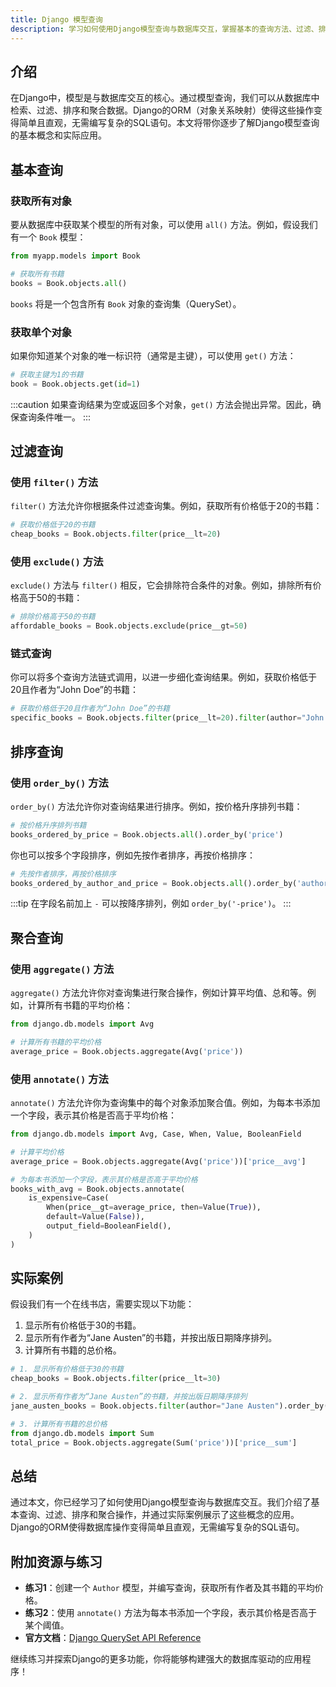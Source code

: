 ```yaml
---
title: Django 模型查询
description: 学习如何使用Django模型查询与数据库交互，掌握基本的查询方法、过滤、排序和聚合操作。
---
```


## 介绍

在Django中，模型是与数据库交互的核心。通过模型查询，我们可以从数据库中检索、过滤、排序和聚合数据。Django的ORM（对象关系映射）使得这些操作变得简单且直观，无需编写复杂的SQL语句。本文将带你逐步了解Django模型查询的基本概念和实际应用。

## 基本查询

### 获取所有对象

要从数据库中获取某个模型的所有对象，可以使用 `all()` 方法。例如，假设我们有一个 `Book` 模型：

```python
from myapp.models import Book

# 获取所有书籍
books = Book.objects.all()
```

`books` 将是一个包含所有 `Book` 对象的查询集（QuerySet）。

### 获取单个对象

如果你知道某个对象的唯一标识符（通常是主键），可以使用 `get()` 方法：

```python
# 获取主键为1的书籍
book = Book.objects.get(id=1)
```

:::caution
如果查询结果为空或返回多个对象，`get()` 方法会抛出异常。因此，确保查询条件唯一。
:::

## 过滤查询

### 使用 `filter()` 方法

`filter()` 方法允许你根据条件过滤查询集。例如，获取所有价格低于20的书籍：

```python
# 获取价格低于20的书籍
cheap_books = Book.objects.filter(price__lt=20)
```

### 使用 `exclude()` 方法

`exclude()` 方法与 `filter()` 相反，它会排除符合条件的对象。例如，排除所有价格高于50的书籍：

```python
# 排除价格高于50的书籍
affordable_books = Book.objects.exclude(price__gt=50)
```

### 链式查询

你可以将多个查询方法链式调用，以进一步细化查询结果。例如，获取价格低于20且作者为“John Doe”的书籍：

```python
# 获取价格低于20且作者为“John Doe”的书籍
specific_books = Book.objects.filter(price__lt=20).filter(author="John Doe")
```

## 排序查询

### 使用 `order_by()` 方法

`order_by()` 方法允许你对查询结果进行排序。例如，按价格升序排列书籍：

```python
# 按价格升序排列书籍
books_ordered_by_price = Book.objects.all().order_by('price')
```

你也可以按多个字段排序，例如先按作者排序，再按价格排序：

```python
# 先按作者排序，再按价格排序
books_ordered_by_author_and_price = Book.objects.all().order_by('author', 'price')
```

:::tip
在字段名前加上 `-` 可以按降序排列，例如 `order_by('-price')`。
:::

## 聚合查询

### 使用 `aggregate()` 方法

`aggregate()` 方法允许你对查询集进行聚合操作，例如计算平均值、总和等。例如，计算所有书籍的平均价格：

```python
from django.db.models import Avg

# 计算所有书籍的平均价格
average_price = Book.objects.aggregate(Avg('price'))
```

### 使用 `annotate()` 方法

`annotate()` 方法允许你为查询集中的每个对象添加聚合值。例如，为每本书添加一个字段，表示其价格是否高于平均价格：

```python
from django.db.models import Avg, Case, When, Value, BooleanField

# 计算平均价格
average_price = Book.objects.aggregate(Avg('price'))['price__avg']

# 为每本书添加一个字段，表示其价格是否高于平均价格
books_with_avg = Book.objects.annotate(
    is_expensive=Case(
        When(price__gt=average_price, then=Value(True)),
        default=Value(False)),
        output_field=BooleanField(),
    )
)
```

## 实际案例

假设我们有一个在线书店，需要实现以下功能：

1. 显示所有价格低于30的书籍。
2. 显示所有作者为“Jane Austen”的书籍，并按出版日期降序排列。
3. 计算所有书籍的总价格。

```python
# 1. 显示所有价格低于30的书籍
cheap_books = Book.objects.filter(price__lt=30)

# 2. 显示所有作者为“Jane Austen”的书籍，并按出版日期降序排列
jane_austen_books = Book.objects.filter(author="Jane Austen").order_by('-publication_date')

# 3. 计算所有书籍的总价格
from django.db.models import Sum
total_price = Book.objects.aggregate(Sum('price'))['price__sum']
```

## 总结

通过本文，你已经学习了如何使用Django模型查询与数据库交互。我们介绍了基本查询、过滤、排序和聚合操作，并通过实际案例展示了这些概念的应用。Django的ORM使得数据库操作变得简单且直观，无需编写复杂的SQL语句。

## 附加资源与练习

- **练习1**：创建一个 `Author` 模型，并编写查询，获取所有作者及其书籍的平均价格。
- **练习2**：使用 `annotate()` 方法为每本书添加一个字段，表示其价格是否高于某个阈值。
- **官方文档**：[Django QuerySet API Reference](https://docs.djangoproject.com/en/stable/ref/models/querysets/)

继续练习并探索Django的更多功能，你将能够构建强大的数据库驱动的应用程序！